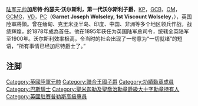 {{Infobox military person
|name=陆军元帅沃尔斯利子爵 <br /> <small> [[聖派翠克勳章|KP]] [[巴斯勋章|GCB]] [[功绩勋章|OM]] [[圣米迦勒及圣乔治勋章|GCMG]] [[自愿勋章|VD]] [[英国枢密院|PC]] </small>
|birth_date=1833年6月4日
|death_date=1913年3月25日 （享年79岁）
|image=[[File:Garnet_Wolseley.jpg|225px]]
|caption=陆军元帅沃尔斯利勋爵
|birth_place= [[爱尔兰|爱尔兰]][[都柏林|都柏林]][[金桥_(爱尔兰)|金桥]]
|death_place= [[法国|法国]][[芒通|芒通]]
|placeofburial=[[伦敦|伦敦]][[圣保罗座堂|圣保罗座堂]]
|allegiance= {{flagicon|United Kingdom}} [[大不列颠及爱尔兰联合王国|大英帝国]]
|branch= {{army|UK}}
|serviceyears=1852年 - 1900年
|rank=[[陆军元帅|陆军元帅]]
|commands=[[陆军总军需官|陆军总军需官]]<br>[[陆军副官|陆军副官]]<br>[[爱尔兰陆军总司令|爱尔兰陆军总司令]]<br>[[英國陸軍總司令|英國陸軍總司令]]<br>[[皇家爱尔兰步兵团|皇家爱尔兰步兵团]][[荣誉团长|荣誉团长]]
|battles='''[[第二次英缅战争|第二次英缅战争]]''' <br/> '''[[克里米亚战争|克里米亚战争]]'''<br>[[塞瓦斯托波爾圍城戰|塞瓦斯托波爾圍城戰]]<br/> '''[[印军哗变|印军哗变]]'''<br>[[勒克瑙围城战|勒克瑙围城战]]<br>[[夺取勒克瑙|夺取勒克瑙]] <br/> '''[[第二次鸦片战争|第二次鸦片战争]]'''<br>[[第三次大沽口之戰|第三次大沽口之戰]]<br/> '''[[芬尼亚突袭|芬尼亚突袭]]''' <br/> '''[[红河叛乱|红河叛乱]]''' <br/> '''[[第三次英国-阿富汗战争|第三次英阿战争]]''' <br/> '''[[祖鲁战争|祖鲁战争]]''' <br/> '''[[英埃战争|英埃战争]]'''<br>[[伊斯梅利亚战役|伊斯梅利亚战役]] <br/> '''[[马赫迪战争|马赫迪战争]]'''<br>[[尼罗河远征|尼罗河远征]]
|awards=[[聖派翠克勳章|聖派翠克勳章]] <br /> [[巴斯勋章|巴斯勋章]] <br /> [[功绩勋章|功绩勋章]] <br /> [[圣米迦勒及圣乔治勋章|圣米迦勒及圣乔治勋章]] <br /> [[自愿勋章|自愿勋章]]
|laterwork=[[黄金海岸总督|黄金海岸总督]]<br>[[納塔爾及德蘭士瓦總督|納塔爾及德蘭士瓦總督]]<br>{{Link-en|英國駐賽普勒斯高級專員列表|List of High Commissioners of the United Kingdom to Cyprus|英國駐賽普勒斯高級專員}}
}}
[[陆军元帅|陆军元帅]]'''加尼特·约瑟夫·沃尔斯利，第一代沃尔斯利子爵'''，[[聖派翠克勳章|KP]]，[[巴斯勋章|GCB]]，[[功绩勋章|OM]]，[[圣米迦勒及圣乔治勋章|GCMG]]，[[自愿勋章|VD]]，[[英国枢密院|PC]]（'''Garnet Joseph Wolseley, 1st Viscount Wolseley'''，{{bd|1833年|6月4日|1913年|3月25日|catIdx=W}}），英国陸軍將領。曾在缅甸、克里米亚半岛、印度、中国、非洲等多个地区领兵作战，战绩辉煌，於1878年成為首任{{Link-en|英國駐賽普勒斯高級專員列表|List of High Commissioners of the United Kingdom to Cyprus|英國駐賽普勒斯高級專員}}。他在1895年获任为英国陆军总司令，统辖全英陆军至1900年。沃尔斯利效率极高，令当时的社会出现了一句意为“一切就绪”的短语，“所有事情已经加尼特爵士了。”

== 注脚 ==
{{reflist|2}}

{{沃爾斯利子爵}}
{{英國陸軍元帥 (1727年－1901年)}}
{{Authority control}}

{{DEFAULTSORT:Wolseley, Garnet Wolseley, 1st Viscount}}
[[Category:英國陸軍元帥|Category:英國陸軍元帥]]
[[Category:聯合王國子爵|Category:聯合王國子爵]]
[[Category:功績勳章成員|Category:功績勳章成員]]
[[Category:巴斯騎士|Category:巴斯騎士]]
[[Category:聖米迦勒及聖喬治勳章爵級大十字勳章持有人|Category:聖米迦勒及聖喬治勳章爵級大十字勳章持有人]]
[[Category:英國駐賽普勒斯高級專員|Category:英國駐賽普勒斯高級專員]]